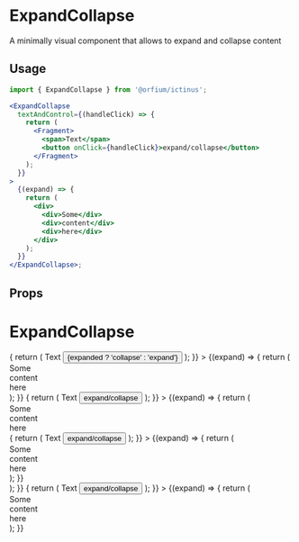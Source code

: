 
<Meta title="Design System/ExpandCollapse" component={ExpandCollapse} />

# ExpandCollapse

A minimally visual component that allows to expand and collapse content

## Usage

```jsx
import { ExpandCollapse } from '@orfium/ictinus';

<ExpandCollapse
  textAndControl={(handleClick) => {
    return (
      <Fragment>
        <span>Text</span>
        <button onClick={handleClick}>expand/collapse</button>
      </Fragment>
    );
  }}
>
  {(expand) => {
    return (
      <div>
        <div>Some</div>
        <div>content</div>
        <div>here</div>
      </div>
    );
  }}
</ExpandCollapse>;
```

## Props

<ArgsTable of={ExpandCollapse} />

# ExpandCollapse

<Canvas>
  <Story name="ExpandCollapse">
    <div>
      <ExpandCollapse
        textAndControl={(handleClick, expanded) => {
          return (
            <Fragment>
              <span>Text</span>
              <button onClick={handleClick}> {expanded ? 'collapse' : 'expand'}</button>
            </Fragment>
          );
        }}
      >
        {(expand) => {
          return (
            <div>
              <div>Some</div>
              <div>content</div>
              <div>here</div>
            </div>
          );
        }}
      </ExpandCollapse>
      <ExpandCollapse
        textAndControl={(handleClick) => {
          return (
            <Fragment>
              <span>Text</span>
              <button onClick={handleClick}>expand/collapse</button>
            </Fragment>
          );
        }}
      >
        {(expand) => {
          return (
            <div>
              <div>Some</div>
              <div>content</div>
              <div>here</div>
              <ExpandCollapse
                textAndControl={(handleClick) => {
                  return (
                    <Fragment>
                      <span>Text</span>
                      <button onClick={handleClick}>expand/collapse</button>
                    </Fragment>
                  );
                }}
              >
                {(expand) => {
                  return (
                    <div>
                      <div>Some</div>
                      <div>content</div>
                      <div>here</div>
                    </div>
                  );
                }}
              </ExpandCollapse>
            </div>
          );
        }}
      </ExpandCollapse>
      <ExpandCollapse
        textAndControl={(handleClick) => {
          return (
            <Fragment>
              <span>Text</span>
              <button onClick={handleClick}>expand/collapse</button>
            </Fragment>
          );
        }}
      >
        {(expand) => {
          return (
            <div>
              <div>Some</div>
              <div>content</div>
              <div>here</div>
            </div>
          );
        }}
      </ExpandCollapse>
    </div>
  </Story>
</Canvas>
